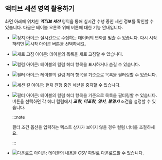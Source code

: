 ## 액티브 세션 영역 활용하기

화면 아래에 위치한 ***액티브 세션*** 영역을 통해 실시간 수행 중인 세션 정보를 확인할 수 있습니다. 다음은 테이블 오른쪽 위에 버튼에 대한 기능 안내입니다.

<Xclude product='postgresql'>

* ![정지 아이콘](/img/ico-pause.svg): 실시간으로 수집하는 데이터의 변화를 멈출 수 있습니다. 다시 시작하려면 ![시작 아이콘](/img/ico-play-grey.svg) 버튼을 선택하세요.

</Xclude>

* ![새로 고침 아이콘](/img/ico-refresh.svg): 테이블의 목록을 새로 고침할 수 있습니다.

* ![컬럼 아이콘](/img/ico-column.svg): 테이블의 컬럼 헤더 항목을 표시하거나 숨길 수 있습니다.

<InDoc product='postgresql'>

* ![필터 아이콘](/img/ico-filter.svg): 테이블의 컬럼 헤더 항목을 기준으로 목록을 필터링할 수 있습니다.

* ![세션 킬 아이콘](/img/ico-kill-session.svg): 현재 진행 중인 세션을 중지할 수 있습니다.

</InDoc>

<Xclude product='postgresql'>

* ![필터 아이콘](/img/ico-filter.svg): 테이블의 컬럼 헤더 항목을 기준으로 목록을 필터링할 수 있습니다. 버튼을 선택하면 각 헤더 컬럼에서 ***포함***, ***미포함***, ***일치***, ***불일치*** 조건을 설정할 수 있습니다.

  :::note

  필터 조건 옵션을 입력하는 텍스트 상자가 보이지 않을 경우 컬럼 너비를 조절하세요.

  :::

* ![다운로드 아이콘](/img/ico-download.svg): 테이블의 내용을 CSV 파일로 다운로드할 수 있습니다.

</Xclude>